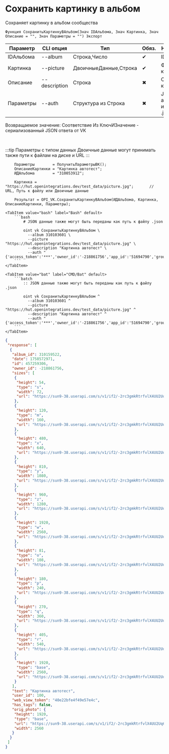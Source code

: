 ﻿---
sidebar_position: 8
description: Сохранить картинку в альбом и другие функции для работы с VK в Открытом пакете интеграций - бесплатной open-source библиотеке интеграций для 1С:Предприятие 8, OneScript и CLI
keywords: [1C, 1С, 1С:Предприятие, 1С:Предприятие 8.3, API, Интеграция, Сервисы, Обмен, OneScript, CLI, VK]
---


# Сохранить картинку в альбом
 Сохраняет картинку в альбом сообщества



`Функция СохранитьКартинкуВАльбом(Знач IDАльбома, Знач Картинка, Знач Описание = "", Знач Параметры = "") Экспорт`

  | Параметр | CLI опция | Тип | Обяз. | Назначение |
  |-|-|-|-|-|
  | IDАльбома | --album | Строка,Число | &#x2714; | ID альбома |
  | Картинка | --picture | ДвоичныеДанные,Строка | &#x2714; | Файл картинки |
  | Описание | --description | Строка | &#x2716; | Описание картинки |
  | Параметры | --auth | Структура из Строка | &#x2716; | JSON авторизации или путь к .json |

  
  Возвращаемое значение:   Соответствие Из КлючИЗначение - сериализованный JSON ответа от VK

<br/>

:::tip
Параметры с типом данных Двоичные данные могут принимать также пути к файлам на диске и URL
:::
<br/>


```bsl title="Пример использования для 1С:Предприятие/OneScript"
    Параметры        = ПолучитьПараметрыВК();
    ОписаниеКартинки = "Картинка автотест";
    ИДАльбома        = "310053912";

    Картинка = "https://hut.openintegrations.dev/test_data/picture.jpg";       // URL, Путь к файлу или Двоичные данные

    Результат = OPI_VK.СохранитьКартинкуВАльбом(ИДАльбома, Картинка, ОписаниеКартинки, Параметры);
```
    

 <Tabs>
  
    <TabItem value="bash" label="Bash" default>
        ```bash
            # JSON данные также могут быть переданы как путь к файлу .json
            
            oint vk СохранитьКартинкуВАльбом \
              --album 310103601 \
              --picture "https://hut.openintegrations.dev/test_data/picture.jpg" \
              --description "Картинка автотест" \
              --auth "{'access_token':'***','owner_id':'-218861756','app_id':'51694790','group_id':'218861756'}"
        ```
    </TabItem>
  
    <TabItem value="bat" label="CMD/Bat" default>
        ```batch
            :: JSON данные также могут быть переданы как путь к файлу .json
            
            oint vk СохранитьКартинкуВАльбом ^
              --album 310103601 ^
              --picture "https://hut.openintegrations.dev/test_data/picture.jpg" ^
              --description "Картинка автотест" ^
              --auth "{'access_token':'***','owner_id':'-218861756','app_id':'51694790','group_id':'218861756'}"
        ```
    </TabItem>
</Tabs>


```json title="Результат"
{
 "response": [
  {
   "album_id": 310159522,
   "date": 1758572971,
   "id": 457259306,
   "owner_id": -218861756,
   "sizes": [
    {
     "height": 54,
     "type": "s",
     "width": 72,
     "url": "https://sun9-38.userapi.com/s/v1/if2/-2rc3gmkRtrfvlX4UU2Uq6y50dNxlKvsD60kV6ZVyCbQUNZd8j1KqpNQMgyWm0kOj5UTFdvunOUOPDqDFrguizwQ.jpg?quality=96&as=32x24,48x36,72x54,108x81,160x120,240x180,360x270,480x360,540x405,640x480,720x540,1080x810,1280x960,1440x1080,2560x1920&from=bu&cs=72x0"
    },
    {
     "height": 120,
     "type": "m",
     "width": 160,
     "url": "https://sun9-38.userapi.com/s/v1/if2/-2rc3gmkRtrfvlX4UU2Uq6y50dNxlKvsD60kV6ZVyCbQUNZd8j1KqpNQMgyWm0kOj5UTFdvunOUOPDqDFrguizwQ.jpg?quality=96&as=32x24,48x36,72x54,108x81,160x120,240x180,360x270,480x360,540x405,640x480,720x540,1080x810,1280x960,1440x1080,2560x1920&from=bu&cs=160x0"
    },
    {
     "height": 480,
     "type": "x",
     "width": 640,
     "url": "https://sun9-38.userapi.com/s/v1/if2/-2rc3gmkRtrfvlX4UU2Uq6y50dNxlKvsD60kV6ZVyCbQUNZd8j1KqpNQMgyWm0kOj5UTFdvunOUOPDqDFrguizwQ.jpg?quality=96&as=32x24,48x36,72x54,108x81,160x120,240x180,360x270,480x360,540x405,640x480,720x540,1080x810,1280x960,1440x1080,2560x1920&from=bu&cs=640x0"
    },
    {
     "height": 810,
     "type": "y",
     "width": 1080,
     "url": "https://sun9-38.userapi.com/s/v1/if2/-2rc3gmkRtrfvlX4UU2Uq6y50dNxlKvsD60kV6ZVyCbQUNZd8j1KqpNQMgyWm0kOj5UTFdvunOUOPDqDFrguizwQ.jpg?quality=96&as=32x24,48x36,72x54,108x81,160x120,240x180,360x270,480x360,540x405,640x480,720x540,1080x810,1280x960,1440x1080,2560x1920&from=bu&cs=1080x0"
    },
    {
     "height": 960,
     "type": "z",
     "width": 1280,
     "url": "https://sun9-38.userapi.com/s/v1/if2/-2rc3gmkRtrfvlX4UU2Uq6y50dNxlKvsD60kV6ZVyCbQUNZd8j1KqpNQMgyWm0kOj5UTFdvunOUOPDqDFrguizwQ.jpg?quality=96&as=32x24,48x36,72x54,108x81,160x120,240x180,360x270,480x360,540x405,640x480,720x540,1080x810,1280x960,1440x1080,2560x1920&from=bu&cs=1280x0"
    },
    {
     "height": 1920,
     "type": "w",
     "width": 2560,
     "url": "https://sun9-38.userapi.com/s/v1/if2/-2rc3gmkRtrfvlX4UU2Uq6y50dNxlKvsD60kV6ZVyCbQUNZd8j1KqpNQMgyWm0kOj5UTFdvunOUOPDqDFrguizwQ.jpg?quality=96&as=32x24,48x36,72x54,108x81,160x120,240x180,360x270,480x360,540x405,640x480,720x540,1080x810,1280x960,1440x1080,2560x1920&from=bu&cs=2560x0"
    },
    {
     "height": 81,
     "type": "o",
     "width": 108,
     "url": "https://sun9-38.userapi.com/s/v1/if2/-2rc3gmkRtrfvlX4UU2Uq6y50dNxlKvsD60kV6ZVyCbQUNZd8j1KqpNQMgyWm0kOj5UTFdvunOUOPDqDFrguizwQ.jpg?quality=96&as=32x24,48x36,72x54,108x81,160x120,240x180,360x270,480x360,540x405,640x480,720x540,1080x810,1280x960,1440x1080,2560x1920&from=bu&cs=108x0"
    },
    {
     "height": 180,
     "type": "p",
     "width": 240,
     "url": "https://sun9-38.userapi.com/s/v1/if2/-2rc3gmkRtrfvlX4UU2Uq6y50dNxlKvsD60kV6ZVyCbQUNZd8j1KqpNQMgyWm0kOj5UTFdvunOUOPDqDFrguizwQ.jpg?quality=96&as=32x24,48x36,72x54,108x81,160x120,240x180,360x270,480x360,540x405,640x480,720x540,1080x810,1280x960,1440x1080,2560x1920&from=bu&cs=240x0"
    },
    {
     "height": 270,
     "type": "q",
     "width": 360,
     "url": "https://sun9-38.userapi.com/s/v1/if2/-2rc3gmkRtrfvlX4UU2Uq6y50dNxlKvsD60kV6ZVyCbQUNZd8j1KqpNQMgyWm0kOj5UTFdvunOUOPDqDFrguizwQ.jpg?quality=96&as=32x24,48x36,72x54,108x81,160x120,240x180,360x270,480x360,540x405,640x480,720x540,1080x810,1280x960,1440x1080,2560x1920&from=bu&cs=360x0"
    },
    {
     "height": 405,
     "type": "r",
     "width": 540,
     "url": "https://sun9-38.userapi.com/s/v1/if2/-2rc3gmkRtrfvlX4UU2Uq6y50dNxlKvsD60kV6ZVyCbQUNZd8j1KqpNQMgyWm0kOj5UTFdvunOUOPDqDFrguizwQ.jpg?quality=96&as=32x24,48x36,72x54,108x81,160x120,240x180,360x270,480x360,540x405,640x480,720x540,1080x810,1280x960,1440x1080,2560x1920&from=bu&cs=540x0"
    },
    {
     "height": 1920,
     "type": "base",
     "width": 2560,
     "url": "https://sun9-38.userapi.com/s/v1/if2/-2rc3gmkRtrfvlX4UU2Uq6y50dNxlKvsD60kV6ZVyCbQUNZd8j1KqpNQMgyWm0kOj5UTFdvunOUOPDqDFrguizwQ.jpg?quality=96&as=32x24,48x36,72x54,108x81,160x120,240x180,360x270,480x360,540x405,640x480,720x540,1080x810,1280x960,1440x1080,2560x1920&from=bu"
    }
   ],
   "text": "Картинка автотест",
   "user_id": 100,
   "web_view_token": "40e22bfe4f49e57e4c",
   "has_tags": false,
   "orig_photo": {
    "height": 1920,
    "type": "base",
    "url": "https://sun9-38.userapi.com/s/v1/if2/-2rc3gmkRtrfvlX4UU2Uq6y50dNxlKvsD60kV6ZVyCbQUNZd8j1KqpNQMgyWm0kOj5UTFdvunOUOPDqDFrguizwQ.jpg?quality=96&as=32x24,48x36,72x54,108x81,160x120,240x180,360x270,480x360,540x405,640x480,720x540,1080x810,1280x960,1440x1080,2560x1920&from=bu",
    "width": 2560
   }
  }
 ]
}
```
